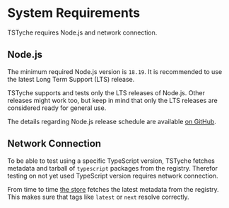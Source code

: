 # System Requirements

TSTyche requires Node.js and network connection.

## Node.js

The minimum required Node.js version is `18.19`. It is recommended to use the latest Long Term Support (LTS) release.

TSTyche supports and tests only the LTS releases of Node.js. Other releases might work too, but keep in mind that only the LTS releases are considered ready for general use.

The details regarding Node.js release schedule are available [on GitHub](https://github.com/nodejs/release#release-schedule).

## Network Connection

To be able to test using a specific TypeScript version, TSTyche fetches metadata and tarball of `typescript` packages from the registry. Therefor testing on not yet used TypeScript version requires network connection.

From time to time [the store](../guide/test-runner.mdx#the-store) fetches the latest metadata from the registry. This makes sure that tags like `latest` or `next` resolve correctly.
